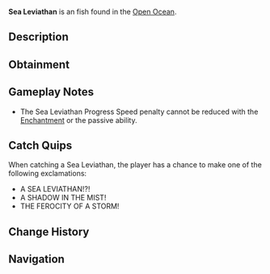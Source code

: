 {{FishInfobox
|image          = Sea Leviathan.png
|rarity         = Exotic
|sea            = Second Sea
|location       = [[Open Ocean]]
|sublocation    = 
|sources        = Fishing Rod
|radar_location = 
|prog_speed     = +10
|xp             = 15000
|weather        = Foggy
|time           = 
|season         = Spring
|bait           = Luminous Larva
|base_weight    = 6000
|base_value     = 21000
|weight_range   = 3800
|base_chance    = 1
|base_resil     = 3
}}
'''Sea Leviathan''' is an {{Rarity|Exotic}} fish found in the [[Open Ocean]].

== Description ==
{{Description|A swift and deadly predator of the fog, elusive and nearly untouchable in its element.|Bestiary Entry}}

== Obtainment ==
{{Description|Venture into the fog where this elusive creature lurks, quick as the mist itself.|Bestiary Hint}}
{{Fish Availability|
Open Ocean/Sea Leviathan
|top_rods      = 
Free Spirit Rod\18364.84\174891.98;
Great Rod of Oscar\15065.17\117242.72;
Astralhook Rod\14266.06\119515.97;
Azure Of Lagoon\13926.45\130411.99;
Carrot Rod\12841.42\117127.04;
Friendly Rod\12544.5\117470.91;
Blazebringer Rod\11953.92\114451.64;
Kraken Rod\7004.08\66742.81;
Ethereal Prism Rod\7391.78\69940.58;
Trident Rod\11096.61\86209.58;
No-Life Rod\7356.47\69575.82;
Seraphic Rod\7263.83\69032.04;
Challenger's Rod\6973.77\65993.01;
Rod Of The Exalted One\6911.28\65814.86;
Rod Of The Forgotten Fang\6870.44\65259.66;
Rod Of The Depths\6706.55\63602.39;
Volcanic Rod\6502.78\61397.32;
Depthseeker Rod\6482.38\60560.07;
Zeus Rod\6477.73\61160.8;
Avalanche Rod\6414\59801.74;
Steady Rod\6215.76\54087.07
|recommended   = Free Spirit Rod
}}

== Gameplay Notes ==
* The Sea Leviathan Progress Speed penalty cannot be reduced with the {{Enchantment|Steady}} [[Enchantment]] or the {{Item|Tempest Rod}} passive ability.

== Catch Quips ==
When catching a Sea Leviathan, the player has a chance to make one of the following exclamations:
* A SEA LEVIATHAN!?!
* A SHADOW IN THE MIST!
* THE FEROCITY OF A STORM!

== Change History ==
{{Change History|{{subst:Current Version}}}}

== Navigation ==
{{Fish Navbox|Open Ocean}}